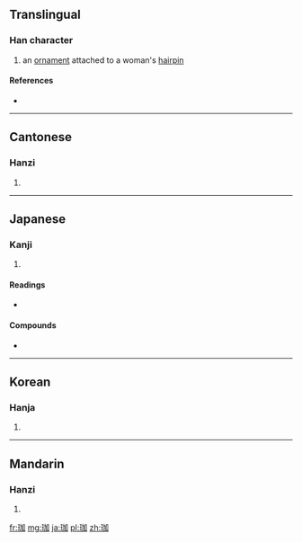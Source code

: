 ==Translingual==

===Han character===
{{Han char|rn=96|rad=玉|as=05|sn=9|four=16100|canj=MGKSR}}

# an [[ornament]] attached to a woman's [[hairpin]]

====References====
* {{Han ref|kx=0729.210|dkj=20915|dj=1141.110|hdz=21109.030|uh=73C8|ud=29640|bh=CFC9|bd=53193}}

----

==Cantonese==

===Hanzi===
{{yue-hanzi|jyut=|y=ga1}}

# {{defn|lang=yue|sort=玉05}}

----

==Japanese==

===Kanji===
{{ja-kanji|grade=|rs=玉05}}

# {{defn|lang=ja|sort=玉05}}

====Readings====
* {{ja-readings|on=[[か]] (ka), [[け]] (ke)|kun=}}

====Compounds====
* {{l|ja|珈琲|tr=[[コーヒー]], kōhī}}

----

==Korean==

===Hanja===
{{ko-hanja|hangeul=[[가]]|eumhun=|rv=ga|mr=ka|y=ka}}

# {{defn|lang=ko|sort=玉05}}

----

==Mandarin==

===Hanzi===
{{cmn-hanzi|pin=[[jiā]] ([[jia1]])|wg=chia<sup>1</sup>}}

# {{defn|lang=cmn|sort=玉05}}

[[fr:珈]]
[[mg:珈]]
[[ja:珈]]
[[pl:珈]]
[[zh:珈]]
